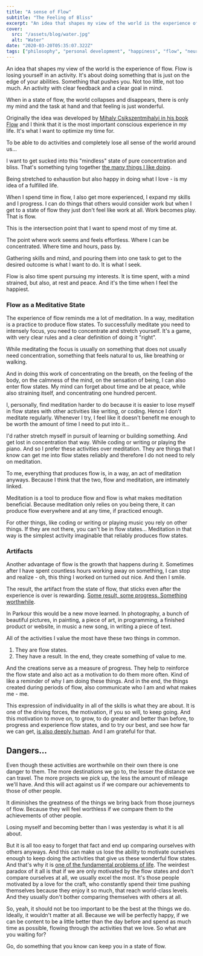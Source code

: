 ```yaml
---
title: "A sense of Flow"
subtitle: "The Feeling of Bliss"
excerpt: "An idea that shapes my view of the world is the experience of flow. Flow is losing yourself in an activity. It's about doing something that is just on the edge of your abilities. Something that pushes you."
cover: 
  src: "/assets/blog/water.jpg"
  alt: "Water"
date: "2020-03-20T05:35:07.322Z"
tags: ["philosophy", "personal development", "happiness", "flow", "neuroscience", "psychology", "traveling"]
---
```


An idea that shapes my view of the world is the experience of flow. Flow is losing yourself in an activity. It's about doing something that is just on the edge of your abilities. Something that pushes you. Not too little, not too much. An activity with clear feedback and a clear goal in mind. 

When in a state of flow, the world collapses and disappears, there is only my mind and the task at hand and that feeling is just wonderful.  

Originally the idea was developed by [Mihaly Csikszentmihalyi in his book Flow](/booknotes/flow) and I think that it is the most important conscious experience in my life. It's what I want to optimize my time for.

To be able to do activities and completely lose all sense of the world around us... 

I want to get sucked into this "mindless" state of pure concentration and bliss. That's something tying together [the many things I like doing](/posts/things-to-do).

Being stretched to exhaustion but also happy in doing what I love - is my idea of a fulfilled life. 

When I spend time in flow, I also get more experienced, I expand my skills and I progress. I can do things that others would consider work but when I get to a state of flow they just don't feel like work at all. Work becomes play. That is flow. 

This is the intersection point that I want to spend most of my time at. 

The point where work seems and feels effortless. Where I can be concentrated. Where time and hours, pass by. 

Gathering skills and mind, and pouring them into one task to get to the desired outcome is what I want to do. It is what I seek. 

Flow is also time spent pursuing my interests. It is time spent, with a mind strained, but also, at rest and peace. And it's the time when I feel the happiest.

### Flow as a Meditative State

The experience of flow reminds me a lot of meditation. In a way, meditation is a practice to produce flow states. To successfully meditate you need to intensely focus, you need to concentrate and stretch yourself. It's a game, with very clear rules and a clear definition of doing it "right". 

While meditating the focus is usually on something that does not usually need concentration, something that feels natural to us, like breathing or walking. 

And in doing this work of concentrating on the breath, on the feeling of the body, on the calmness of the mind, on the sensation of being, I can also enter flow states. My mind can forget about time and be at peace, while also straining itself, and concentrating one hundred percent. 

I, personally, find meditation harder to do because it is easier to lose myself in flow states with other activities like writing, or coding. Hence I don't meditate regularly. Whenever I try, I feel like it doesn't benefit me enough to be worth the amount of time I need to put into it... 

I'd rather stretch myself in pursuit of learning or building something. And get lost in concentration that way. While coding or writing or playing the piano. And so I prefer these activities over meditation. They are things that I know can get me into flow states reliably and therefore I do not need to rely on meditation. 

To me, everything that produces flow is, in a way, an act of meditation anyways. Because I think that the two, flow and meditation, are intimately linked.

Meditation is a tool to produce flow and flow is what makes meditation beneficial. Because meditation only relies on you being there, it can produce flow everywhere and at any time, if practiced enough. 

For other things, like coding or writing or playing music you rely on other things. If they are not there, you can't be in flow states... Meditation in that way is the simplest activity imaginable that reliably produces flow states. 

### Artifacts

Another advantage of flow is the growth that happens during it. Sometimes after I have spent countless hours working away on something, I can stop and realize - oh, this thing I worked on turned out nice. And then I smile. 

The result, the artifact from the state of flow, that sticks even after the experience is over is rewarding. [Some result, some progress. Something worthwhile](/posts/sense-of-progress).

In Parkour this would be a new move learned. In photography, a bunch of beautiful pictures, in painting, a piece of art, in programming, a finished product or website, in music a new song, in writing a piece of text.

All of the activities I value the most have these two things in common.
1. They are flow states. 
2. They have a result. In the end, they create something of value to me. 

And the creations serve as a measure of progress. They help to reinforce the flow state and also act as a motivation to do them more often. Kind of like a reminder of why I am doing these things. And in the end, the things created during periods of flow, also communicate who I am and what makes me - me.

This expression of individuality in all of the skills is what they are about. It is one of the driving forces, the motivation, if you so will, to keep going. And this motivation to move on, to grow, to do greater and better than before, to progress and experience flow states, and to try our best, and see how far we can get, [is also deeply human](/posts/purpose). And I am grateful for that.

## Dangers...

Even though these activities are worthwhile on their own there is one danger to them. The more destinations we go to, the lesser the distance we can travel. The more projects we pick up, the less the amount of mileage we'll have. And this will act against us if we compare our achievements to those of other people. 

It diminishes the greatness of the things we bring back from those journeys of flow. Because they will feel worthless if we compare them to the achievements of other people. 

Losing myself and becoming better than I was yesterday is what it is all about.

But it is all too easy to forget that fact and end up comparing ourselves with others anyways. And this can make us lose the ability to motivate ourselves enough to keep doing the activities that give us these wonderful flow states. And that's why it is [one of the fundamental problems of life](/posts/fundamental-problems). The weirdest paradox of it all is that if we are only motivated by the flow states and don't compare ourselves at all, we usually excel the most. It's those people motivated by a love for the craft, who constantly spend their time pushing themselves because they enjoy it so much, that reach world-class levels. And they usually don't bother comparing themselves with others at all. 

So, yeah, it should not be too important to be the best at the things we do. Ideally, it wouldn't matter at all. Because we will be perfectly happy, if we can be content to be a little better than the day before and spend as much time as possible, flowing through the activities that we love. So what are you waiting for? 

Go, do something that you know can keep you in a state of flow.